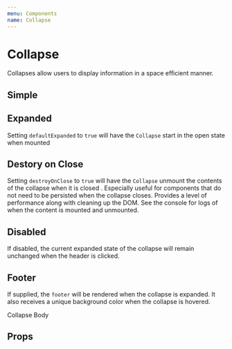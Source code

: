 ```yaml
---
menu: Components
name: Collapse
---
```





# Collapse
Collapses allow users to display information in a space efficient manner.

## Simple

<Playground>
  <ThemeContainer>
    <Container>
      <Collapse header="Click Me" itemKey="default" defaultExpanded>
        <CollapseContent />
      </Collapse>
    </Container>
  </ThemeContainer>
</Playground>

## Expanded

Setting `defaultExpanded` to `true` will have the `Collapse` start in the open state when mounted

<Playground>
  <ThemeContainer>
      <Container>
      <Collapse header="Click Me" defaultExpanded itemKey="default">
        <TestContent />
      </Collapse>
    </Container>
  </ThemeContainer>
</Playground>

## Destory on Close

Setting `destroyOnClose` to `true` will have the `Collapse` unmount the contents of the collapse when it is closed
. Especially useful for components that do not need to be persisted when the collapse closes. Provides a level of
 performance along with cleaning up the DOM. See the console for logs of when the content is
 mounted and unmounted.

<Playground>
  <ThemeContainer>
    <Container>
      <Collapse header="Click Me" itemKey="default" destroyOnClose>
      <TestContent />
    </Collapse>
  </Container>
  </ThemeContainer>
</Playground>

## Disabled

If disabled, the current expanded state of the collapse will remain unchanged when the header is clicked.

<Playground>
  <ThemeContainer>
    <Container>
      <Collapse header="Click Me" itemKey="default" disabled >
        <TestContent />
      </Collapse>
    </Container>
  </ThemeContainer>
</Playground>

## Footer

If supplied, the `footer` will be rendered when the collapse is expanded. It also receives a unique background
color when the collapse is hovered.

<Playground>
  <ThemeContainer>
    <Container>
      <Collapse
        header="Click Me"
        defaultExpanded
        itemKey="default"
        footer="Collapse Footer"
      >
        <CollapseContent>Collapse Body</CollapseContent>
      </Collapse>
    </Container>
  </ThemeContainer>
</Playground>

## Props 
<Props of={Collapse} />
